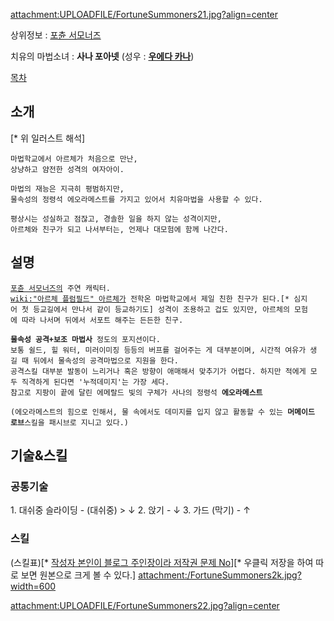 attachment:UPLOADFILE/FortuneSummoners21.jpg?align=center

상위정보 : [[포츈 서모너즈]]

치유의 마법소녀 :  '''사나 포아넷''' (성우 : '''[[우에다 카나]]''')

[[목차]]

== 소개 ==
[* 위 일러스트 해석]
 마법학교에서 아르체가 처음으로 만난,
 상냥하고 얌전한 성격의 여자아이.

 마법의 재능은 지극히 평범하지만,
 물속성의 정령석 에오라메스트를 가지고 있어서 치유마법을 사용할 수 있다.

 평상시는 성실하고 점잖고, 경솔한 일을 하지 않는 성격이지만,
 아르체와 친구가 되고 나서부터는, 언제나 대모험에 함께 나간다.


== 설명 ==
 
 [[포츈 서모너즈]]의 주연 캐릭터.
 [[wiki:"아르체 플럼필드" 아르체]]가 전학온 마법학교에서 제일 친한 친구가 된다.[* 심지어 첫 등교길에서 만나서 같이 등교하기도] 성격이 조용하고 겁도 있지만, 아르체의 모험에 따라 나서며 뒤에서 서포트 해주는 든든한 친구.

 '''물속성 공격+보조 마법사''' 정도의 포지션이다.
 보통 쉴드, 힐 워터, 미러이미징 등등의 버프를 걸어주는 게 대부분이며, 시간적 여유가 생길 때 뒤에서 물속성의 공격마법으로 지원을 한다.
 공격스킬 대부분 발동이 느리거나 혹은 방향이 애매해서 맞추기가 어렵다. 하지만 적에게 모두 직격하게 된다면 '누적데미지'는 가장 세다. 
 참고로 지팡이 끝에 달린 에메랄드 빛의 구체가 사나의 정령석 '''에오라메스트'''

 (에오라메스트의 힘으로 인해서, 물 속에서도 데미지를 입지 않고 활동할 수 있는 '''머메이드 로브'''스킬을 패시브로 지니고 있다.)
 
== 기술&스킬 ==

=== 공통기술 ===

1. 대쉬중 슬라이딩 - (대쉬중) > ↓
2. 앉기 - ↓
3. 가드 (막기) - ↑


=== 스킬 ===

(스킬표)[* [http://blog.naver.com/PostView.nhn?blogId=dl90022790&logNo=70087171470&categoryNo=0&parentCategoryNo=19&viewDate=&currentPage=2&postListTopCurrentPage=1&isAfterWrite=true&userTopListOpen=true&userTopListCount=5&userTopListManageOpen=false&userTopListCurrentPage=2 작성자 본인이 블로그 주인장이라 저작권 문제 No]][* 우클릭 저장을 하여 따로 보면 원본으로 크게 볼 수 있다.]
attachment:/FortuneSummoners2k.jpg?width=600


attachment:UPLOADFILE/FortuneSummoners22.jpg?align=center
